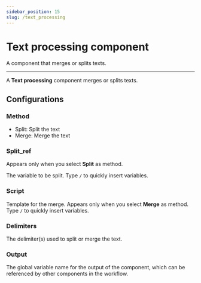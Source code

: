```yaml
---
sidebar_position: 15
slug: /text_processing
---
```


# Text processing component

A component that merges or splits texts.

---

A **Text processing** component merges or splits texts.

## Configurations

### Method

- Split: Split the text
- Merge: Merge the text

### Split_ref

Appears only when you select **Split** as method.

The variable to be split. Type `/` to quickly insert variables.

### Script

Template for the merge. Appears only when you select **Merge** as method. Type `/` to quickly insert variables.

### Delimiters

The delimiter(s) used to split or merge the text.

### Output

The global variable name for the output of the component, which can be referenced by other components in the workflow.
